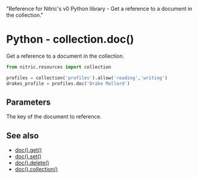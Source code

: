   "Reference for Nitric's v0 Python library - Get a reference to a document in the collection."

# Python - collection.doc()

Get a reference to a document in the collection.

```python
from nitric.resources import collection

profiles = collection('profiles').allow('reading','writing')
drakes_profile = profiles.doc('Drake Mallard')
```

## Parameters

<Properties>
  <Property name="key" required type="string">
    The key of the document to reference.
  </Property>
</Properties>

## See also

- [doc().get()](./collection-doc-get)
- [doc().set()](./collection-doc-set)
- [doc().delete()](./collection-doc-delete)
- [doc().collection()](./collection-doc-collection)
